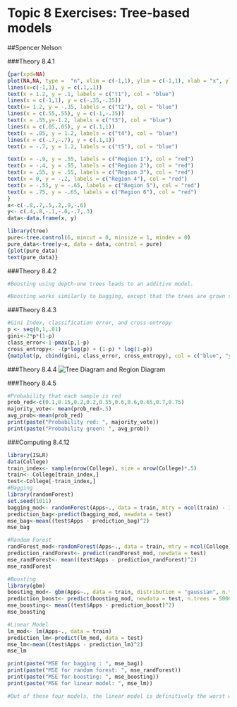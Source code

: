 # Topic 8 Exercises: Tree-based models

##Spencer Nelson

###Theory 8.4.1
```r
{par(xpd=NA)
plot(NA,NA, type =  "n", xlim = c(-1,1), ylim = c(-1,1), xlab = "x", ylab = "y")
lines(x=c(-1,1), y = c(.1,.1))
text(x = 1.2, y = .1, labels = c("t1"), col = "blue")
lines(x = c(-1,1), y = c(-.35,-.35))
text(x= 1.2, y = -.35, labels = c("t2"), col = "blue")
lines(x = c(.55,.55), y = c(-1,-.35))
text(x = .55,y=-1.2, labels = c("t3"), col = "blue")
lines(x = c(.05,.05), y = c(.1,1))
text(x = .05, y = 1.2, labels = c("t4"), col = "blue")
lines(x = c(-.7,-.7), y = c(.1,1))
text(x = -.7, y = 1.2, labels = c("t5"), col = "blue")

text(x = -.9, y = .55, labels = c("Region 1"), col = "red")
text(x = -.4, y = .55, labels = c("Region 2"), col = "red")
text(x = .55, y = .55, labels = c("Region 3"), col = "red")
text(x = 0, y = -.2, labels = c("Region 4"), col = "red")
text(x = -.55, y = -.65, labels = c("Region 5"), col = "red")
text(x = .75, y = -.65, labels = c("Region 6"), col = "red")
}
x<-c(-.8,.7,.5,.2,.9,-.6)
y<- c(.4,.8,-.1,-.6,-.7,.3)
data<-data.frame(x, y)

library(tree)
pure<-tree.control(6, mincut = 0, minsize = 1, mindev = 0)
pure_data<-tree(y~x, data = data, control = pure)
{plot(pure_data)
text(pure_data)}
```
###Theory 8.4.2
```r
#Boosting using depth-one trees leads to an additive model.

#Boosting works similarly to bagging, except that the trees are grown sequentially or that each tree is grown using infromation trees that are already grown. It also does not involve bootsrap sampling, rather it relies on the original dataset. In boosting with depth-one trees then, the previous that the boosting is based on is simply the prior built tree (just one, depth-one), and this would create an additive model process where the training data for the tree is added to a "shrunken" version of the new tree, and the residuals are updated to create the output of a boosted model. It becomes additive as the data is fitted, slowly -- and boosting is a way to prevent overfitting, through this additive approach. 
```
###Theory 8.4.3
```r
#Gini Index, classification error, and cross-entropy
p <- seq(0,1,.01)
gini<-2*p*(1-p)
class_error<-1-pmax(p,1-p)
cross_entropy<- -(p*log(p) + (1-p) * log(1-p))
{matplot(p, cbind(gini, class_error, cross_entropy), col = c("blue", "yellow", "green"))}
```
###Theory 8.4.4
![Tree Diagram and Region Diagram](/home/local/MAC/snelso11/Math-253-Assignment/Topic-8.JPG)

###Theory 8.4.5

```r
#Probability that each sample is red
prob_red<-c(0.1,0.15,0.2,0.2,0.55,0.6,0.6,0.65,0.7,0.75)
majority_vote<- mean(prob_red>.5)
avg_prob<-mean(prob_red)
print(paste("Probability red: ", majority_vote))
print(paste("Probability green: ", avg_prob))

```
###Computing 8.4.12
```r
library(ISLR)
data(College)
train_index<- sample(nrow(College), size = nrow(College)*.5)
train<- College[train_index,]
test<-College[-train_index,]
#Bagging
library(randomForest)
set.seed(1011)
bagging_mod<- randomForest(Apps~., data = train, mtry = ncol(train) - 1, importance = TRUE)
prediction_bag<-predict(bagging_mod, newdata = test)
mse_bag<-mean((test$Apps - prediction_bag)^2)
mse_bag

#Random Forest
randForest_mod<-randomForest(Apps~., data = train, mtry = ncol(College)/3, importance = TRUE)
prediction_randForest<- predict(randForest_mod, newdata = test)
mse_randForest<- mean((test$Apps - prediction_randForest)^2)
mse_randForest

#Boosting
library(gbm)
boosting_mod<- gbm(Apps~., data = train, distribution = "gaussian", n.trees = 5000, interaction.depth = 2)
prediction_boost<- predict(boosting_mod, newdata = test, n.trees = 5000)
mse_boosting<- mean((test$Apps - prediction_boost)^2)
mse_boosting

#Linear Model
lm_mod<- lm(Apps~., data = train)
prediction_lm<-predict(lm_mod, data = test)
mse_lm<-mean((test$Apps - prediction_lm)^2)
mse_lm

print(paste("MSE for bagging : ", mse_bag))
print(paste("MSE for random forest: ", mse_randForest))
print(paste("MSE for boosting: ", mse_boosting))
print(paste("MSE for linear model: ", mse_lm))

#Out of these four models, the linear model is definitively the worst with a very high mean square error, in comparison. The three tree models produce similar results; however, the bagging method appreas to perform slightly better, and the boosting method slightly worse. 

```














